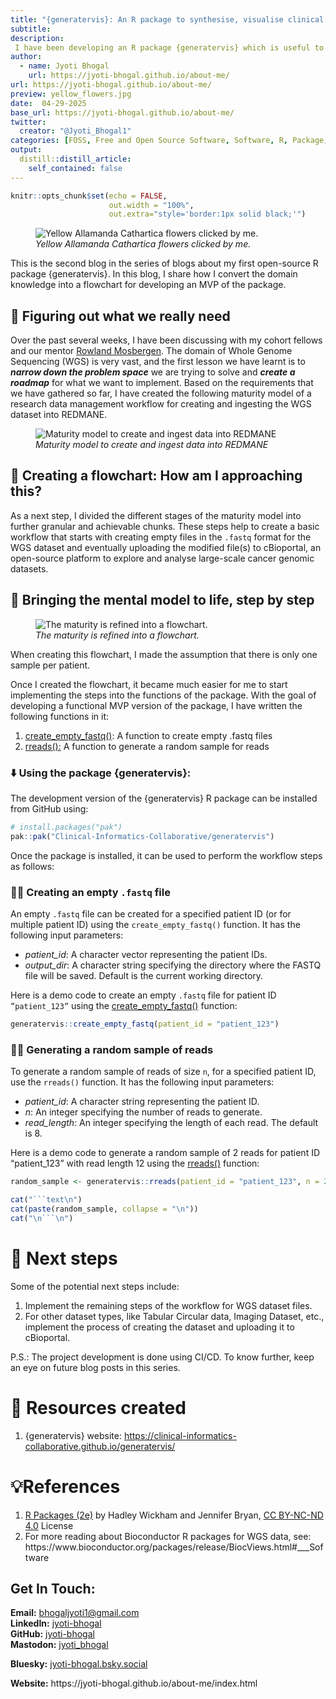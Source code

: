 ```yaml
---
title: "{generatervis}: An R package to synthesise, visualise clinical data, and create a data workflow - Part 2"
subtitle: 
description: 
 I have been developing an R package {generatervis} which is useful to synthesise and visualise clinical data. This is the second blog in this series of blogs to share about the process from ideation to implementation.
author:
  - name: Jyoti Bhogal
    url: https://jyoti-bhogal.github.io/about-me/
url: https://jyoti-bhogal.github.io/about-me/
preview: yellow_flowers.jpg
date:  04-29-2025
base_url: https://jyoti-bhogal.github.io/about-me/
twitter:
  creator: "@Jyoti_Bhogal1"
categories: [FOSS, Free and Open Source Software, Software, R, Package, Research Software, Open Science, Open Source, Clincial Data, Bioinformatics] 
output:
  distill::distill_article:
    self_contained: false
---
```


```r
knitr::opts_chunk$set(echo = FALSE,
                      out.width = "100%",
                      out.extra="style='border:1px solid black;'")

```

![*Yellow Allamanda Cathartica flowers clicked by me.*](yellow_flowers.jpg)


This is the second blog in the series of blogs about my first open-source R package {generatervis}. In this blog, I share how I convert the domain knowledge into a flowchart for developing an MVP of the package.

## 📝 Figuring out what we really need

Over the past several weeks, I have been discussing with my cohort fellows and our mentor [Rowland Mosbergen](https://www.linkedin.com/in/rowlandm-gaicd/). The domain of Whole Genome Sequencing (WGS) is very vast, and the first lesson we have learnt is to ***narrow down the problem space*** we are trying to solve and ***create a roadmap*** for what we want to implement. Based on the requirements that we have gathered so far, I have created the following maturity model of a research data management workflow for creating and ingesting the WGS dataset into REDMANE.

![*Maturity model to create and ingest data into REDMANE*](maturity_model.png)

## 🧠 Creating a flowchart: How am I approaching this?

As a next step, I divided the different stages of the maturity model into further granular and achievable chunks. These steps help to create a basic workflow that starts with creating empty files in the `.fastq` format for the WGS dataset and eventually uploading the modified file(s) to cBioportal, an open-source platform to explore and analyse large-scale cancer genomic datasets.

## 🌼 Bringing the mental model to life, step by step

![*The maturity is refined into a flowchart.*](flowchart.jpg)

When creating this flowchart, I made the assumption that there is only one sample per patient. 

Once I created the flowchart, it became much easier for me to start implementing the steps into the functions of the package. With the goal of developing a functional MVP version of the package, I have written the following functions in it: 

1. [create_empty_fastq()](https://github.com/Clinical-Informatics-Collaborative/generatervis/blob/main/R/create_empty_fastq.R): A function to create empty .fastq files  
2. [rreads():](https://github.com/Clinical-Informatics-Collaborative/generatervis/blob/main/R/rreads.R) A function to generate a random sample for reads 

### ⬇️ Using the package {generatervis}:

The development version of the {generatervis} R package can be installed from GitHub using:

```r
# install.packages("pak")  
pak::pak("Clinical-Informatics-Collaborative/generatervis")  
```  
Once the package is installed, it can be used to perform the workflow steps as follows:

### 🧑‍💻 Creating an empty `.fastq` file

An empty `.fastq` file can be created for a specified patient ID (or for multiple patient ID) using the `create_empty_fastq()` function. It has the following input parameters:

* *patient_id*: A character vector representing the patient IDs.  
* *output_dir*: A character string specifying the directory where the FASTQ file will be saved. Default is the current working directory.

Here is a demo code to create an empty `.fastq` file for patient ID `”patient_123”` using the [create_empty_fastq()](https://github.com/Clinical-Informatics-Collaborative/generatervis/blob/main/R/create_empty_fastq.R) function:

```r
generatervis::create_empty_fastq(patient_id = "patient_123")  
```

### 🧑‍💻 Generating a random sample of reads

To generate a random sample of reads of size `n`, for a specified patient ID, use the `rreads()` function. It has the following input parameters:

* *patient_id*: A character string representing the patient ID.  
* *n*: An integer specifying the number of reads to generate.  
* *read_length*: An integer specifying the length of each read. The default is 8.

Here is a demo code to generate a random sample of 2 reads for patient ID "patient_123" with read length 12 using the [rreads()](https://github.com/Clinical-Informatics-Collaborative/generatervis/blob/main/R/rreads.R) function:

```r
random_sample <- generatervis::rreads(patient_id = "patient_123", n = 2, read_length = 12)  
```

```r
cat("```text\n")  
cat(paste(random_sample, collapse = "\n"))  
cat("\n```\n")  
```

# 🎯 Next steps

Some of the potential next steps include:

1. Implement the remaining steps of the workflow for WGS dataset files.  
2. For other dataset types, like Tabular Circular data, Imaging Dataset, etc., implement the process of creating the dataset and uploading it to cBioportal.

P.S.: The project development is done using CI/CD. To know further, keep an eye on future blog posts in this series.

# 🔑 Resources created

1. {generatervis} website: [https://clinical-informatics-collaborative.github.io/generatervis/](https://clinical-informatics-collaborative.github.io/generatervis/)   
 

# 💡References

1. [R Packages (2e)](https://r-pkgs.org/) by Hadley Wickham and Jennifer Bryan, [CC BY-NC-ND 4.0](https://creativecommons.org/licenses/by-nc-nd/4.0/) License  
2. For more reading about Bioconductor R packages for WGS data, see: https://www.bioconductor.org/packages/release/BiocViews.html#___Software


## Get In Touch:

**Email:** [bhogaljyoti1@gmail.com](mailto:bhogaljyoti1@gmail.com)   
**LinkedIn:** [jyoti-bhogal](http://www.linkedin.com/in/jyoti-bhogal)  
**GitHub:** [jyoti-bhogal](https://github.com/jyoti-bhogal)   
**Mastodon:** [jyoti_bhogal](https://mastodon.social/@jyoti_bhogal)

**Bluesky:** [jyoti-bhogal.bsky.social](https://bsky.app/profile/jyoti-bhogal.bsky.social)

**Website:** https://jyoti-bhogal.github.io/about-me/index.html

